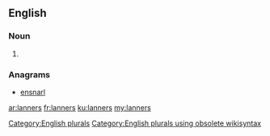 ==English==

===Noun===
{{head|en}}

# {{plural of|lanner}}

===Anagrams===
* [[ensnarl#English|ensnarl]]

[[Category:English plurals]][[Category:English plurals using obsolete wikisyntax]]

[[ar:lanners]]
[[fr:lanners]]
[[ku:lanners]]
[[my:lanners]]